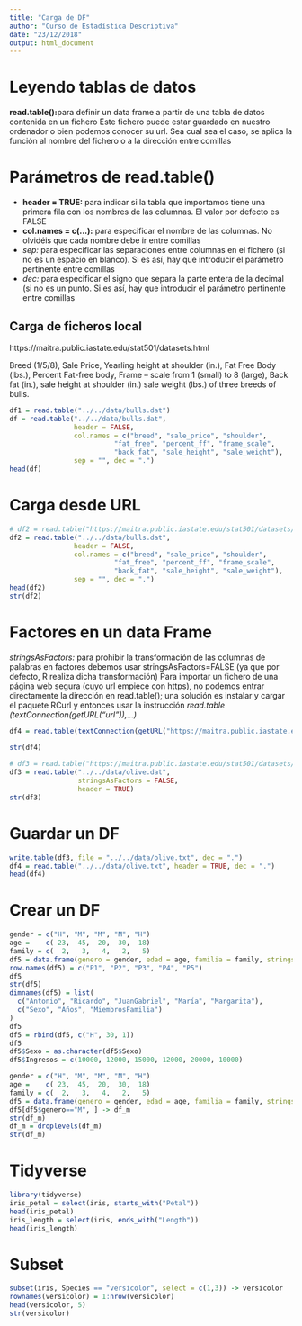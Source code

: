```yaml
---
title: "Carga de DF"
author: "Curso de Estadística Descriptiva"
date: "23/12/2018"
output: html_document
---
```

# Leyendo tablas de datos
**read.table():**para definir un data frame a partir de una tabla de datos contenida en un fichero
Este fichero puede estar guardado en nuestro ordenador o bien podemos conocer su url. Sea cual sea el caso, se aplica la función al nombre del fichero o a la dirección entre comillas

# Parámetros de read.table()

- **header = TRUE:** para indicar si la tabla que importamos tiene una primera fila con los nombres de las columnas. El valor por defecto es FALSE
- **col.names = c(...):** para especificar el nombre de las columnas. No olvidéis que cada nombre debe ir entre comillas
- *sep:* para especificar las separaciones entre columnas en el fichero (si no es un espacio en blanco). Si es así, hay que introducir el parámetro pertinente entre comillas
- *dec:* para especificar el signo que separa la parte entera de la decimal (si no es un punto. Si es así, hay que introducir el parámetro pertinente entre comillas

##  Carga de ficheros local
https://maitra.public.iastate.edu/stat501/datasets.html

Breed (1/5/8), 
Sale Price, 
Yearling height at shoulder (in.), 
Fat Free Body (lbs.), 
Percent Fat-free body, 
Frame -- scale from 1 (small) to 8 (large), 
Back fat (in.), 
sale height at shoulder (in.) 
sale weight (lbs.) of three breeds of bulls.

```r
df1 = read.table("../../data/bulls.dat")
df = read.table("../../data/bulls.dat",
                header = FALSE, 
                col.names = c("breed", "sale_price", "shoulder",
                          "fat_free", "percent_ff", "frame_scale",
                          "back_fat", "sale_height", "sale_weight"),
                sep = "", dec = ".")
head(df)
```

# Carga desde URL

```r
# df2 = read.table("https://maitra.public.iastate.edu/stat501/datasets/bulls.dat",
df2 = read.table("../../data/bulls.dat",
                header = FALSE, 
                col.names = c("breed", "sale_price", "shoulder",
                          "fat_free", "percent_ff", "frame_scale",
                          "back_fat", "sale_height", "sale_weight"),
                sep = "", dec = ".")
head(df2)
str(df2)
```


# Factores en un data Frame
*stringsAsFactors:* para prohibir la transformación de las columnas de palabras en factores debemos usar stringsAsFactors=FALSE (ya que por defecto, R realiza dicha transformación)
Para importar un fichero de una página web segura (cuyo url empiece con https), no podemos entrar directamente la dirección en read.table(); una solución es instalar y cargar el paquete RCurl y entonces usar la instrucción *read.table (textConnection(getURL(“url ”)),...)*
```r
df4 = read.table(textConnection(getURL("https://maitra.public.iastate.edu/stat501/datasets/olive.dat")))
                  
str(df4)
```


```r

# df3 = read.table("https://maitra.public.iastate.edu/stat501/datasets/olive.dat",
df3 = read.table("../../data/olive.dat",
                 stringsAsFactors = FALSE,
                 header = TRUE)
str(df3)
```

# Guardar un DF

```r
write.table(df3, file = "../../data/olive.txt", dec = ".")
df4 = read.table("../../data/olive.txt", header = TRUE, dec = ".")
head(df4)
```


# Crear un DF

```r
gender = c("H", "M", "M", "M", "H")
age =    c( 23,  45,  20,  30,  18)
family = c(  2,   3,   4,   2,   5)
df5 = data.frame(genero = gender, edad = age, familia = family, stringsAsFactors = TRUE)
row.names(df5) = c("P1", "P2", "P3", "P4", "P5")
df5
str(df5)
dimnames(df5) = list(
  c("Antonio", "Ricardo", "JuanGabriel", "María", "Margarita"),
  c("Sexo", "Años", "MiembrosFamilia")
)
df5
df5 = rbind(df5, c("H", 30, 1))
df5
df5$Sexo = as.character(df5$Sexo)
df5$Ingresos = c(10000, 12000, 15000, 12000, 20000, 10000)
```


```r
gender = c("H", "M", "M", "M", "H")
age =    c( 23,  45,  20,  30,  18)
family = c(  2,   3,   4,   2,   5)
df5 = data.frame(genero = gender, edad = age, familia = family, stringsAsFactors = TRUE)
df5[df5$genero=="M", ] -> df_m
str(df_m)
df_m = droplevels(df_m)
str(df_m)
```

# Tidyverse
```r
library(tidyverse)
iris_petal = select(iris, starts_with("Petal"))
head(iris_petal)
iris_length = select(iris, ends_with("Length"))
head(iris_length)
```

# Subset
```r
subset(iris, Species == "versicolor", select = c(1,3)) -> versicolor
rownames(versicolor) = 1:nrow(versicolor)
head(versicolor, 5)
str(versicolor)
```

